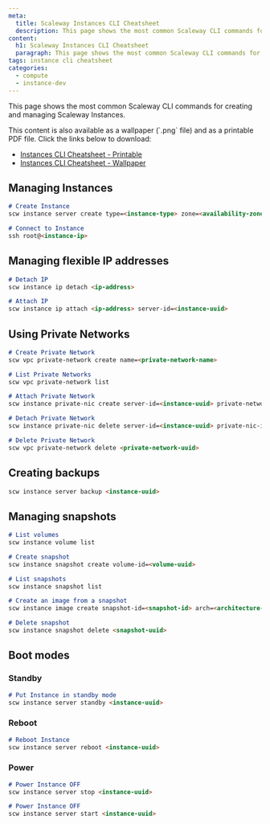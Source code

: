 ```yaml
---
meta:
  title: Scaleway Instances CLI Cheatsheet
  description: This page shows the most common Scaleway CLI commands for creating and managing Scaleway Instances.
content:
  h1: Scaleway Instances CLI Cheatsheet
  paragraph: This page shows the most common Scaleway CLI commands for creating and managing Scaleway Instances.
tags: instance cli cheatsheet
categories: 
  - compute
  - instance-dev
---
```


This page shows the most common Scaleway CLI commands for creating and managing Scaleway Instances.

<Message type="tip">
  This content is also available as a wallpaper (`.png` file) and as a printable PDF file. Click the links below to download:

  - [Instances CLI Cheatsheet - Printable](Instances-CLI-Cheatsheet.pdf)
  - [Instances CLI Cheatsheet - Wallpaper](https://instances-cli-cheatsheet.s3.fr-par.scw.cloud/Instances-CLI-cheatsheet.png)
</Message>

## Managing Instances

```md
# Create Instance
scw instance server create type=<instance-type> zone=<availability-zone> image=<image-uuid> root-volume=l:<volume-size> name=<instance-name> ip=new project-id=<scw-project-id>

# Connect to Instance
ssh root@<instance-ip>
```

## Managing flexible IP addresses

```md
# Detach IP
scw instance ip detach <ip-address>

# Attach IP
scw instance ip attach <ip-address> server-id=<instance-uuid>
```

## Using Private Networks

```md
# Create Private Network
scw vpc private-network create name=<private-network-name>

# List Private Networks
scw vpc private-network list

# Attach Private Network
scw instance private-nic create server-id=<instance-uuid> private-network-id=<private-network-uuid>

# Detach Private Network
scw instance private-nic delete server-id=<instance-uuid> private-nic-id=<private-nic-uuid>

# Delete Private Network
scw vpc private-network delete <private-network-uuid>
``` 


## Creating backups

```md
scw instance server backup <instance-uuid>  
``` 

## Managing snapshots

```md
# List volumes
scw instance volume list

# Create snapshot
scw instance snapshot create volume-id=<volume-uuid>

# List snapshots
scw instance snapshot list

# Create an image from a snapshot
scw instance image create snapshot-id=<snapshot-id> arch=<architecture-of-the-image>

# Delete snapshot
scw instance snapshot delete <snapshot-uuid>
``` 

## Boot modes 

### Standby
```md
# Put Instance in standby mode
scw instance server standby <instance-uuid>
```

### Reboot

```md
# Reboot Instance
scw instance server reboot <instance-uuid>
```

### Power 

```md
# Power Instance OFF
scw instance server stop <instance-uuid>

# Power Instance OFF
scw instance server start <instance-uuid>
``` 
